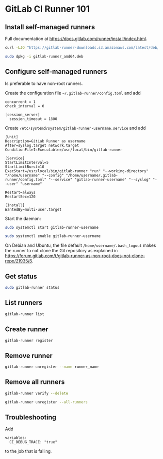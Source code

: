 # GitLab CI Runner 101 {#sec-gitlab-ci-runner-101}

## Install self-managed runners

:::{.callout-important}

Full documentation at <https://docs.gitlab.com/runner/install/index.html>.

:::

```bash
curl -LJO "https://gitlab-runner-downloads.s3.amazonaws.com/latest/deb/gitlab-runner_amd64.deb"
```

```bash
sudo dpkg -i gitlab-runner_amd64.deb
```

## Configure self-managed runners

Is preferable to have non-root runners.

Create the configuration file `~/.gitlab-runner/config.toml` and add

```
concurrent = 1
check_interval = 0

[session_server]
  session_timeout = 1800
```

Create `/etc/systemd/system/gitlab-runner-username.service` and add

```
[Unit]
Description=GitLab Runner as username
After=syslog.target network.target
ConditionFileIsExecutable=/usr/local/bin/gitlab-runner

[Service]
StartLimitInterval=5
StartLimitBurst=10
ExecStart=/usr/local/bin/gitlab-runner "run" "--working-directory" "/home/username" "--config" "/home/username/.gitlab-runner/config.toml" "--service" "gitlab-runner-username" "--syslog" "--user" "username"

Restart=always
RestartSec=120

[Install]
WantedBy=multi-user.target
```

Start the daemon:

```bash
sudo systemctl start gitlab-runner-username
```

```bash
sudo systemctl enable gitlab-runner-username
```

:::{.callout-important}

On Debian and Ubuntu, the file default `/home/username/.bash_logout` makes the runner to not clone the Git repository as explained in <https://forum.gitlab.com/t/gitlab-runner-as-non-root-does-not-clone-repo/21935/6>.

:::

## Get status

```bash
sudo gitlab-runner status
```

## List runners

```bash
gitlab-runner list
```

## Create runner

```bash
gitlab-runner register
```

## Remove runner

```bash
gitlab-runner unregister --name runner_name
```

## Remove all runners

```bash
gitlab-runner verify --delete
```

```bash
gitlab-runner unregister --all-runners
```

## Troubleshooting

Add

```
variables:
  CI_DEBUG_TRACE: "true"
```

to the job that is failing.